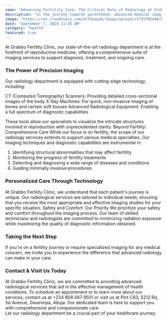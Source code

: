 ```yaml
---
name: "Advancing Fertility Care: The Critical Role of Radiology at Grabbo"
description: "In the journey towards parenthood, advanced medical imaging plays a crucial yet often overlooked role. Radiology plays a critical role in modern medicine, providing crucial imaging techniques that help diagnose and treat various diseases. "
image: "https://res.cloudinary.com/drfdvwyob/image/upload/v1725705440/blogs/advancing-fertility-care-critical-role-radiology-grabbo/fvlujgilwej3jp6wvudt.webp"
date: "September 7, 2024 11:35 AM"
category: "health"
featured: true
---
```


At Grabbo Fertility Clinic, our state-of-the-art radiology department is at the forefront of reproductive medicine, offering a comprehensive suite of imaging services to support diagnosis, treatment, and ongoing care.

### The Power of Precision Imaging

Our radiology department is equipped with cutting-edge technology, including:

CT (Computed Tomography) Scanners: Providing detailed cross-sectional images of the body
X-Ray Machines: For quick, non-invasive imaging of bones and certain soft tissues
Advanced Radiological Equipment: Enabling a full spectrum of diagnostic capabilities

These tools allow our specialists to visualize the intricate structures involved in reproduction with unprecedented clarity.
Beyond Fertility: Comprehensive Care
While our focus is on fertility, the scope of our radiology services extends to support various medical specialties. Our imaging techniques and diagnostic capabilities are instrumental in:

1. Identifying structural abnormalities that may affect fertility
2. Monitoring the progress of fertility treatments
3. Detecting and diagnosing a wide range of diseases and conditions
4. Guiding minimally invasive procedures

### Personalized Care Through Technology

At Grabbo Fertility Clinic, we understand that each patient's journey is unique. Our radiological services are tailored to individual needs, ensuring that you receive the most appropriate and effective imaging studies for your specific situation.
Safety and Comfort: Our Priority
We prioritize your safety and comfort throughout the imaging process. Our team of skilled technicians and radiologists are committed to minimizing radiation exposure while maximizing the quality of diagnostic information obtained.

### Taking the Next Step

If you're on a fertility journey or require specialized imaging for any medical concern, we invite you to experience the difference that advanced radiology can make in your care.

### Contact & Visit Us Today

At Grabbo Fertility Clinic, we are committed to providing advanced radiological services that aid in the effective management of health conditions. To schedule an appointment or to learn more about our services, contact us at +234 808 067 9501 or visit us at Plot C83, 5212 Rd, 1st Avenue, Gwarimpa, Abuja. Our dedicated team is here to support you with comprehensive and compassionate care. <br/>
Let our radiology department be a crucial part of your healthcare journey.
